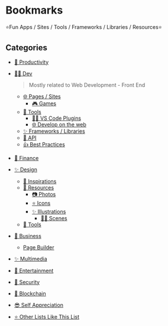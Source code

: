 # Bookmarks

⭐Fun Apps / Sites / Tools / Frameworks / Libraries / Resources⭐

## Categories

- [💼 Productivity](/bookmarks/productivity)
- [👨‍💻 Dev](/bookmarks/dev)

  > Mostly related to Web Development - Front End

  - [🌐 Pages / Sites](/bookmarks/dev#sites)
    - [🎮 Games](/bookmarks/dev#dev-games)
  - [🔧 Tools](/bookmarks/dev#devtools)
    - [👨‍🔧 VS Code Plugins](/bookmarks/dev#vscode-plugins)
    - [🌐 Develop on the web](/bookmarks/dev#develop-on-the-web)
  - [✨ Frameworks / Libraries](/bookmarks/dev#frameworks-libraries)
  - [🔁 API](/bookmarks/dev#api)
  - [👍 Best Practices](/bookmarks/dev#best-practices)

- [💸 Finance](/bookmarks/finance)
- [✨ Design](/bookmarks/design)
  - [🎇 Inspirations](/bookmarks/design#inspirations)
  - [💾 Resources](/bookmarks/design#resources)
    - [📷 Photos](/bookmarks/design#photos)
    - [⭐ Icons](/bookmarks/design#icons)
    - [✨ Illustrations](/bookmarks/design#illustrations)
      - [🙆‍♂️ Scenes](/bookmarks/design#scenes-illustrations)
  - [🔧 Tools](/bookmarks/design#designtools)
- [💼 Business](/bookmarks/business)
  - [Page Builder](/bookmarks/business#page-builder)
- [✨ Multimedia](/bookmarks/multimedia)
- [🎇 Entertainment](/bookmarks/entertainment)
- [🔐 Security](/bookmarks/security)
- [💠 Blockchain](/bookmarks/blockchain)
- [😎 Self Appreciation](/bookmarks/self)
- [⭐ Other Lists Like This List](/bookmarks/other)
